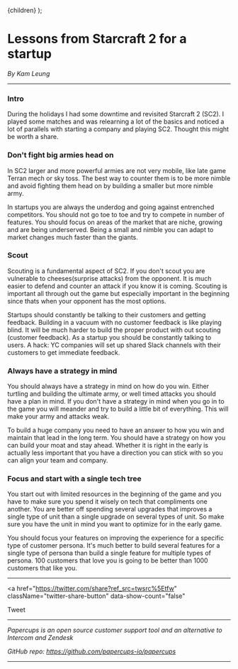 
  <Prose title="Lessons from SC2 for a startup">{children}</Prose>
);

# Lessons from Starcraft 2 for a startup

_By Kam Leung_

---

### Intro

During the holidays I had some downtime and revisited Starcraft 2 (SC2). I played some matches and was relearning a lot of the basics and noticed a lot of parallels with starting a company and playing SC2. Thought this might be worth a share.

### Don't fight big armies head on

In SC2 larger and more powerful armies are not very mobile, like late game Terran mech or sky toss. The best way to counter them is to be more nimble and avoid fighting them head on by building a smaller but more nimble army.

In startups you are always the underdog and going against entrenched competitors. You should not go toe to toe and try to compete in number of features. You should focus on areas of the market that are niche, growing and are being underserved. Being a small and nimble you can adapt to market changes much faster than the giants.

### Scout

Scouting is a fundamental aspect of SC2. If you don't scout you are vulnerable to cheeses(surprise attacks) from the opponent. It is much easier to defend and counter an attack if you know it is coming. Scouting is important all through out the game but especially important in the beginning since thats when your opponent has the most options.

Startups should constantly be talking to their customers and getting feedback. Building in a vacuum with no customer feedback is like playing blind. It will be much harder to build the proper product with out scouting (customer feedback). As a startup you should be constantly talking to users. A hack: YC companies will set up shared Slack channels with their customers to get immediate feedback.

### Always have a strategy in mind

You should always have a strategy in mind on how do you win. Either turtling and building the ultimate army, or well timed attacks you should have a plan in mind. If you don't have a strategy in mind when you go in to the game you will meander and try to build a little bit of everything. This will make your army and attacks weak.

To build a huge company you need to have an answer to how you win and maintain that lead in the long term. You should have a strategy on how you can build your moat and stay ahead. Whether it is right in the early is actually less important that you have a direction you can stick with so you can align your team and company.

### Focus and start with a single tech tree

You start out with limited resources in the beginning of the game and you have to make sure you spend it wisely on tech that compliments one another. You are better off spending several upgrades that improves a single type of unit than a single upgrade on several types of unit. So make sure you have the unit in mind you want to optimize for in the early game.

You should focus your features on improving the experience for a specific type of customer persona. It's much better to build several features for a single type of persona than build a single feature for multiple types of persona. 100 customers that love you is going to be better than 1000 customers that like you.

---

<a
  href="https://twitter.com/share?ref_src=twsrc%5Etfw"
  className="twitter-share-button"
  data-show-count="false"
>
  Tweet
</a>

---

_Papercups is an open source customer support tool and an alternative to Intercom and Zendesk_

_GitHub repo: https://github.com/papercups-io/papercups_

---

